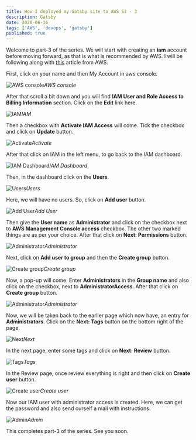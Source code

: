 ```yaml
---
title: How I deployed my Gatsby site to AWS S3 - 3
description: Gatsby
date: 2020-06-16
tags: ['AWS', 'devops', 'gatsby']
published: true
---
```


Welcome to part-3 of the series. We will start with creating an **iam** account before moving forward, as that is what is recommended by AWS. I will be following along with [this](https://docs.aws.amazon.com/IAM/latest/UserGuide/getting-started_create-admin-group.html) article from AWS.

First, click on your name and then My Account in aws console.

![AWS console](https://ik.imagekit.io/thewebdev/thewebdev-fixes/4/2_lKnXoPLLZ7.png)*AWS console*

After that scroll a bit down and you will find **IAM User and Role Access to Billing Information** section. Click on the **Edit** link here.

![IAM](https://ik.imagekit.io/thewebdev/thewebdev-fixes/4/3_0KErxfsdH.png)*IAM*

Then a checkbox with **Activate IAM Access** will come. Tick the checkbox and click on **Update** button.

![Activate](https://ik.imagekit.io/thewebdev/thewebdev-fixes/4/4_ANm9TZlK1P.png)*Activate*

After that click on IAM in the left menu, to go back to the IAM dashboard.

![IAM Dashboard](https://ik.imagekit.io/thewebdev/thewebdev-fixes/4/5_zwsvAiOdar.png)*IAM Dashboard*

Then, in the dashboard click on the **Users**.

![Users](https://ik.imagekit.io/thewebdev/thewebdev-fixes/4/6_MNdpFFAvDj.png)*Users*

Here, we will have no users. So, click on **Add user** button.

![Add User](https://ik.imagekit.io/thewebdev/thewebdev-fixes/4/7_pwS8stm23.png)*Add User*

Then give the **User name** as **Administrator** and click on the checkbox next to **AWS Management Console access** checkbox. The other two marked things are as per your choice. After that click on **Next: Permissions** button.

![Administrator](https://ik.imagekit.io/thewebdev/thewebdev-fixes/4/8_AVf7pwdi4Z.png)*Administrator*

Next, click on **Add user to group** and then the **Create group** button.

![Create group](https://ik.imagekit.io/thewebdev/thewebdev-fixes/4/9_awX5Uv4nkV.png)*Create group*

Now, a pop-up will come. Enter **Administrators** in the **Group name** and also click on the checkbox, next to **AdministratorAccess**. After that click on **Create group** button.

![Administrator](https://ik.imagekit.io/thewebdev/thewebdev-fixes/4/10_KHZyF10zZU.png)*Administrator*

Now, we will be taken back to the earlier page which now have, an entry for **Administrators**. Click on the **Next: Tags** button on the bottom right of the page.

![Next](https://ik.imagekit.io/thewebdev/thewebdev-fixes/4/11_OvI5t4UQX3.png)*Next*

In the next page, enter some tags and click on **Next: Review** button.

![Tags](https://ik.imagekit.io/thewebdev/thewebdev-fixes/4/12_ejXkMRMf4.png)*Tags*

In the Review page, once review everything is right and then click on **Create user** button.

![Create user](https://ik.imagekit.io/thewebdev/thewebdev-fixes/4/13_h5yZ1pT3tP.png)*Create user*

Now our IAM user with administrator access is created. Here, we can get the password and also send ourself a mail with instructions.

![Admin](https://ik.imagekit.io/thewebdev/thewebdev-fixes/4/14_ELYHFiSgUY.png)*Admin*

This completes part-3 of the series. See you soon.
